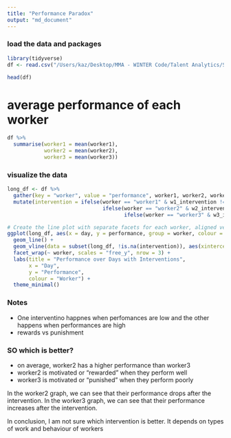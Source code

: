 ```yaml
---
title: "Performance Paradox"
output: "md_document"
---
```


### load the data and packages
```r
library(tidyverse)
df <- read.csv("/Users/kaz/Desktop/MMA - WINTER Code/Talent Analytics/Session3/performance_data.csv")
```

```r
head(df)
```

# average performance of each worker
```r
df %>%
  summarise(worker1 = mean(worker1),
            worker2 = mean(worker2),
            worker3 = mean(worker3))
```



### visualize the data
```r
long_df <- df %>%
  gather(key = "worker", value = "performance", worker1, worker2, worker3) %>%
  mutate(intervention = ifelse(worker == "worker1" & w1_intervention != "None", as.character(day),
                               ifelse(worker == "worker2" & w2_intervention != "None", as.character(day),
                                      ifelse(worker == "worker3" & w3_intervention != "None", as.character(day), NA))))

# Create the line plot with separate facets for each worker, aligned vertically
ggplot(long_df, aes(x = day, y = performance, group = worker, colour = worker)) +
  geom_line() +
  geom_vline(data = subset(long_df, !is.na(intervention)), aes(xintercept = as.numeric(intervention)), linetype = "dashed") +
  facet_wrap(~ worker, scales = "free_y", nrow = 3) +
  labs(title = "Performance over Days with Interventions",
       x = "Day",
       y = "Performance",
       colour = "Worker") +
  theme_minimal()

```

### Notes
- One interventino happnes when perfomances are low and the other happens when performances are high
- rewards vs punishment

### SO which is better?
- on average, worker2 has a higher performance than worker3
- worker2 is motivated or "rewarded" when they perform well
- worker3 is motivated or "punished" when they perform poorly

In the worker2 graph, we can see that their performance drops after the intervention. In the worker3 graph, we can see that their performance increases after the intervention.


In conclusion, I am not sure which intervention is better. It depends on types of work and behaviour of workers